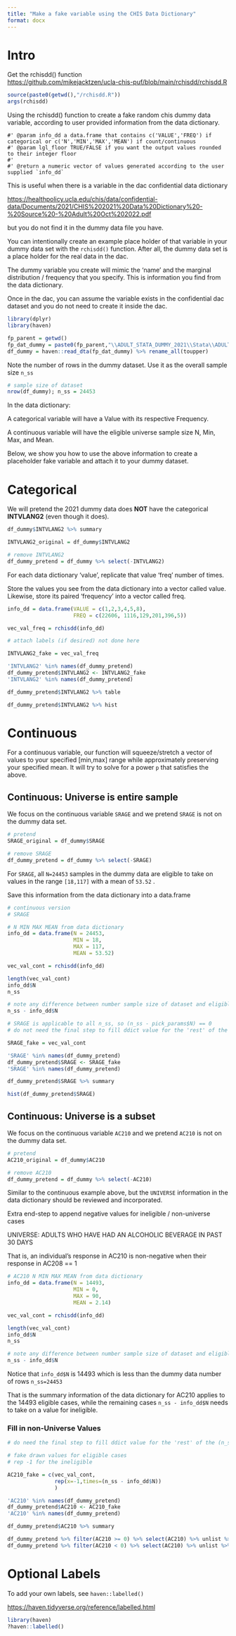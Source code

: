 ---
title: "Make a fake variable using the CHIS Data Dictionary"
format: docx
---

# Intro

Get the rchisdd() function  
<https://github.com/mikejacktzen/ucla-chis-puf/blob/main/rchisdd/rchisdd.R>

```{r}
source(paste0(getwd(),"/rchisdd.R"))
args(rchisdd)
```


Using the rchisdd() function to create a fake random chis dummy data variable, according to user provided information from the data dictionary.  

```
#' @param info_dd a data.frame that contains c('VALUE','FREQ') if categorical or c('N','MIN','MAX','MEAN') if count/continuous
#' @param lgl_floor TRUE/FALSE if you want the output values rounded to their integer floor
#'
#' @return a numeric vector of values generated according to the user supplied `info_dd`
```

This is useful when there is a variable in the dac confidential data dictionary

<https://healthpolicy.ucla.edu/chis/data/confidential-data/Documents/2021/CHIS%202021%20Data%20Dictionary%20-%20Source%20-%20Adult%20Oct%202022.pdf>

but you do not find it in the dummy data file you have.


You can intentionally create an example place holder of that variable in your dummy data set with the `rchisdd()` function. After all, the dummy data set is a place holder for the real data in the dac.  

The dummy variable you create will mimic the 'name' and the marginal distribution / frequency that you specify. This is information you find from the data dictionary.  

Once in the dac, you can assume the variable exists in the confidential dac dataset and you do not need to create it inside the dac.


```{r}
library(dplyr)
library(haven)

fp_parent = getwd()
fp_dat_dummy = paste0(fp_parent,"\\ADULT_STATA_DUMMY_2021\\Stata\\ADULT_with_format.dta")
df_dummy = haven::read_dta(fp_dat_dummy) %>% rename_all(toupper)

```

Note the number of rows in the dummy dataset. Use it as the overall sample size `n_ss`

```{r}
# sample size of dataset
nrow(df_dummy); n_ss = 24453
```
In the data dictionary:

A categorical variable will have a Value with its respective Frequency.  

A continuous variable will have the eligible universe sample size N, Min, Max, and Mean.  

Below, we show you how to use the above information to create a placeholder fake variable and attach it to your dummy dataset.


# Categorical


We will pretend the 2021 dummy data does **NOT** have
the categorical **INTVLANG2** (even though it does).

```{r}
df_dummy$INTVLANG2 %>% summary

INTVLANG2_original = df_dummy$INTVLANG2

# remove INTVLANG2
df_dummy_pretend = df_dummy %>% select(-INTVLANG2)

```


For each data dictionary 'value', replicate that value 'freq' number of times.

Store the values you see from the data dictionary into a vector called value.
Likewise, store its paired 'frequency' into a vector called freq.

```{r}

info_dd = data.frame(VALUE = c(1,2,3,4,5,8),
                     FREQ = c(22606, 1116,129,201,396,5))

vec_val_freq = rchisdd(info_dd)

# attach labels (if desired) not done here

INTVLANG2_fake = vec_val_freq

'INTVLANG2' %in% names(df_dummy_pretend)
df_dummy_pretend$INTVLANG2 <- INTVLANG2_fake
'INTVLANG2' %in% names(df_dummy_pretend)

df_dummy_pretend$INTVLANG2 %>% table

df_dummy_pretend$INTVLANG2 %>% hist

```


# Continuous

For a continuous variable, our function  will squeeze/stretch a vector of values to your specified [min,max] range while approximately preserving your specified mean. It will try to solve for a power `p` that satisfies the above.


## Continuous: Universe is entire sample

We focus on the continuous variable `SRAGE` and we pretend `SRAGE` is not on the dummy data set.

```{r}
# pretend 
SRAGE_original = df_dummy$SRAGE

# remove SRAGE
df_dummy_pretend = df_dummy %>% select(-SRAGE)
```

For `SRAGE`, all `N=24453` samples in the dummy data are eligible to take on values in the range `[18,117]` with a mean of `53.52` .

Save this information from the data dictionary into a data.frame

```{r}
# continuous version
# SRAGE

# N MIN MAX MEAN from data dictionary
info_dd = data.frame(N = 24453,
                     MIN = 18,
                     MAX = 117,
                     MEAN = 53.52)

vec_val_cont = rchisdd(info_dd)

length(vec_val_cont)
info_dd$N
n_ss

# note any difference between number sample size of dataset and eligible universe size
n_ss - info_dd$N

# SRAGE is applicable to all n_ss, so (n_ss - pick_params$N) == 0
# do not need the final step to fill ddict value for the 'rest' of the (n_ss - pick_params$N) rows

SRAGE_fake = vec_val_cont

'SRAGE' %in% names(df_dummy_pretend)
df_dummy_pretend$SRAGE <- SRAGE_fake
'SRAGE' %in% names(df_dummy_pretend)

df_dummy_pretend$SRAGE %>% summary

hist(df_dummy_pretend$SRAGE)

```

## Continuous: Universe is a subset


We focus on the continuous variable `AC210` and we pretend `AC210` is not on the dummy data set.

```{r}
# pretend 
AC210_original = df_dummy$AC210

# remove AC210
df_dummy_pretend = df_dummy %>% select(-AC210)
```

Similar to the continuous example above, but the `UNIVERSE` information in the data dictionary should be reviewed and incorporated.

Extra end-step to append negative values for ineligible / non-universe cases

UNIVERSE: ADULTS WHO HAVE HAD AN ALCOHOLIC BEVERAGE IN PAST 30 DAYS

That is, an individual's response in AC210 is non-negative when their response in AC208 == 1

```{r}
# AC210 N MIN MAX MEAN from data dictionary
info_dd = data.frame(N = 14493,
                     MIN = 0,
                     MAX = 90,
                     MEAN = 2.14)

vec_val_cont = rchisdd(info_dd)

length(vec_val_cont)
info_dd$N
n_ss

# note any difference between number sample size of dataset and eligible universe size
n_ss - info_dd$N


```

Notice that `info_dd$N` is 14493 which is less than the dummy data number of rows `n_ss=24453`

That is the summary information of the data dictionary for AC210 applies to the 14493 eligible cases, while the remaining cases `n_ss - info_dd$N` needs to take on a value for ineligible.


### Fill in non-Universe Values


```{r}
# do need the final step to fill ddict value for the 'rest' of the (n_ss - pick_params$N) non-universe rows

# fake drawn values for eligible cases
# rep -1 for the ineligible

AC210_fake = c(vec_val_cont,  
               rep(x=-1,times=(n_ss - info_dd$N))  
               )

'AC210' %in% names(df_dummy_pretend)
df_dummy_pretend$AC210 <- AC210_fake
'AC210' %in% names(df_dummy_pretend)

df_dummy_pretend$AC210 %>% summary

df_dummy_pretend %>% filter(AC210 >= 0) %>% select(AC210) %>% unlist %>% summary
df_dummy_pretend %>% filter(AC210 < 0) %>% select(AC210) %>% unlist %>% table


```


# Optional Labels

To add your own labels, see `haven::labelled()`

<https://haven.tidyverse.org/reference/labelled.html>

```{r,eval=FALSE}
library(haven)
?haven::labelled()
```


   

